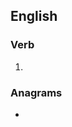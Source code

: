 ==English==

===Verb===
{{head|en|present participle}}

# {{present participle of|drawbore|lang=en|nocat=1}}

===Anagrams===
* {{anagrams|en|wardrobing}}